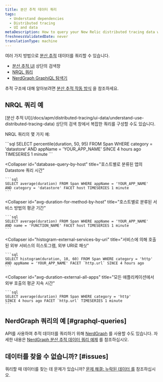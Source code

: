 ```yaml
---
title: 분산 추적 데이터 쿼리
tags:
  - Understand dependencies
  - Distributed tracing
  - UI and data
metaDescription: How to query your New Relic distributed tracing data with NRQL or the NerdGraph GraphiQL explorer.
freshnessValidatedDate: never
translationType: machine
---
```


여러 가지 방법으로 [분산 추적](/docs/understand-dependencies/distributed-tracing/get-started/introduction-distributed-tracing) 데이터를 쿼리할 수 있습니다.

* [분산 추적 UI](/docs/apm/distributed-tracing/ui-data/understand-use-distributed-tracing-data) 상단의 검색창
* [NRQL 쿼리](#example-nrql-queries)
* [NerdGraph GraphiQL 탐색기](/docs/apis/graphql-api/tutorials/query-distributed-trace-data-using-graphql-api)

추적 구조에 대해 알아보려면 [분산 추적 작동 방식](/docs/understand-dependencies/distributed-tracing/get-started/how-new-relic-distributed-tracing-works) 을 참조하세요.

## NRQL 쿼리 예

<Callout variant="tip">
  [분산 추적 UI](/docs/apm/distributed-tracing/ui-data/understand-use-distributed-tracing-data) 상단의 검색 창에서 복잡한 쿼리를 구성할 수도 있습니다.
</Callout>

NRQL 쿼리의 몇 가지 예:

<CollapserGroup>
  <Collapser
    id="percentile-datastore"
    title="앱의 Datastore 시간 백분위수"
  >
    ```sql
    SELECT percentile(duration, 50, 95) FROM Span WHERE category = 'datastore' 
    AND appName = 'YOUR_APP_NAME' SINCE 4 hours ago TIMESERIES 1 minute
    ```
  </Collapser>

  <Collapser
    id="database-query-by-host"
    title="호스트별로 분류된 앱의 Datastore 쿼리 시간"
  >
    ```sql
    SELECT average(duration) FROM Span WHERE appName = 'YOUR_APP_NAME' 
    AND category = 'datastore' FACET host TIMESERIES 1 minute
    ```
  </Collapser>

  <Collapser
    id="avg-duration-for-method-by-host"
    title="호스트별로 분류된 서비스 방법의 평균 기간"
  >
    ```sql
    SELECT average(duration) FROM Span WHERE appName = 'YOUR_APP_NAME'
    AND name = 'FUNCTION_NAME' FACET host TIMESERIES 1 minute
    ```
  </Collapser>

  <Collapser
    id="histogram-external-services-by-uri"
    title="서비스에 의해 호출된 외부 서비스의 히스토그램, 외부 URI로 패싯"
  >
    ```sql
    SELECT histogram(duration, 10, 60) FROM Span WHERE category = 'http'
    AND appName = 'YOUR_APP_NAME' FACET `http.url` SINCE 4 hours ago
    ```
  </Collapser>

  <Collapser
    id="avg-duration-external-all-apps"
    title="모든 애플리케이션에서 외부 호출의 평균 지속 시간"
  >
    ```sql
    SELECT average(duration) FROM Span WHERE category = 'http'
    SINCE 4 hours ago FACET `http.url` TIMESERIES 1 minute
    ```
  </Collapser>
</CollapserGroup>

## NerdGraph 쿼리의 예 [#graphql-queries]

API를 사용하여 추적 데이터를 쿼리하기 위해 [NerdGraph](/docs/apis/graphql-api/get-started/introduction-new-relic-nerdgraph) 를 사용할 수도 있습니다. 자세한 내용은 [NerdGraph 분산 추적 데이터 쿼리 예제](/docs/apis/graphql-api/tutorials/query-distributed-trace-data-using-graphql-api) 를 참조하십시오.

## 데이터를 찾을 수 없습니까? [#issues]

쿼리할 때 데이터를 찾는 데 문제가 있습니까? [문제 해결: 누락된 데이터 를](/docs/apm/distributed-tracing/troubleshooting/troubleshooting-missing-trace-data) 참조하십시오.
